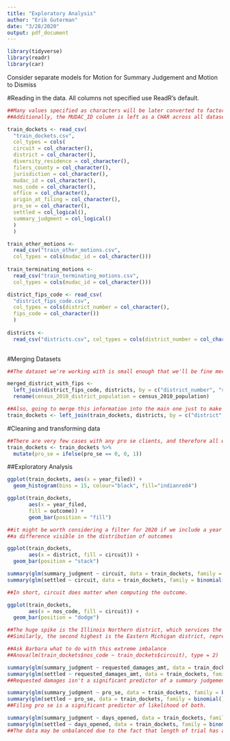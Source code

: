 ```yaml
---
title: "Exploratory Analysis"
author: "Erik Guterman"
date: "3/28/2020"
output: pdf_document
---
```


```r
library(tidyverse)
library(readr)
library(car)
```


Consider separate models for Motion for Summary Judgement and Motion to Dismiss

#Reading in the data. All columns not specified use ReadR's default. 


```r
##Many values specified as characters will be later converted to factors, if needed. 
##Additionally, the MUDAC_ID column is left as a CHAR across all datasets for simpler joining.

train_dockets <- read_csv(
  "train_dockets.csv",
  col_types = cols(
  circuit = col_character(),
  district = col_character(),
  diversity_residence = col_character(),
  filers_county = col_character(),
  jurisdiction = col_character(),
  mudac_id = col_character(),
  nos_code = col_character(),
  office = col_character(),
  origin_at_filing = col_character(),
  pro_se = col_character(),
  settled = col_logical(),
  summary_judgment = col_logical()
  )
  )

train_other_motions <-
  read_csv("train_other_motions.csv",
  col_types = cols(mudac_id = col_character()))
  
train_terminating_motions <-
  read_csv("train_terminating_motions.csv",
  col_types = cols(mudac_id = col_character()))

district_fips_code <- read_csv(
  "district_fips_code.csv",
  col_types = cols(district_number = col_character(),
  fips_code = col_character())
  )
  
districts <-
  read_csv("districts.csv", col_types = cols(district_number = col_character()))
  
```

#Merging Datasets

```r
##The dataset we're working with is small enough that we'll be fine merging these together

merged_district_with_fips <-
  left_join(district_fips_code, districts, by = c("district_number", "state")) %>% 
  rename(census_2010_district_population = census_2010_population)

##Also, going to merge this information into the main one just to make it easier for humans to read.  
train_dockets <- left_join(train_dockets, districts, by = c("district" = "district_number"))
```

#Cleaning and transforming data

```r
##There are very few cases with any pro se clients, and therefore all will be combined into one in order to improve the availability
train_dockets <- train_dockets %>% 
  mutate(pro_se = ifelse(pro_se == 0, 0, 1))
```

##Exploratory Analysis

```r
ggplot(train_dockets, aes(x = year_filed)) + 
  geom_histogram(bins = 15, colour="black", fill="indianred4")

ggplot(train_dockets,
       aes(x = year_filed,
       fill = outcome)) +
       geom_bar(position = "fill") 

##it might be worth considering a filter for 2020 if we include a year factor in the final model due to the very low number of cases for 2020
##a difference visible in the distribution of outcomes

ggplot(train_dockets, 
       aes(x = district, fill = circuit)) + 
  geom_bar(position = "stack")

summary(glm(summary_judgment ~ circuit, data = train_dockets, family = binomial()))
summary(glm(settled ~ circuit, data = train_dockets, family = binomial()))

##In short, circuit does matter when computing the outcome. 

ggplot(train_dockets, 
       aes(x = nos_code, fill = circuit)) + 
  geom_bar(position = "dodge")

##The huge spike is the Illinois Northern district, which services the city of Chicago 
##Similarly, the second highest is the Eastern Michigan district, representing Detroit, and so on for other large cities

##Ask Barbara what to do with this extreme imbalance
##Anova(lm(train_dockets$nos_code ~ train_dockets$circuit), type = 2)

summary(glm(summary_judgment ~ requested_damages_amt, data = train_dockets, family = binomial()))
summary(glm(settled ~ requested_damages_amt, data = train_dockets, family = binomial()))
##Requested damages isn't a significant predictor of a summary judgement, but increasing it does lead to an increased likelihood of settling.

summary(glm(summary_judgment ~ pro_se, data = train_dockets, family = binomial()))
summary(glm(settled ~ pro_se, data = train_dockets, family = binomial()))
##Filing pro se is a significant predictor of likelihood of both. 

summary(glm(summary_judgment ~ days_opened, data = train_dockets, family = binomial()))
summary(glm(settled ~ days_opened, data = train_dockets, family = binomial()))
##The data may be unbalanced due to the fact that length of trial has a significant effect on outcome, and cases that will last longer that started recently will not have finished yet.  

```













